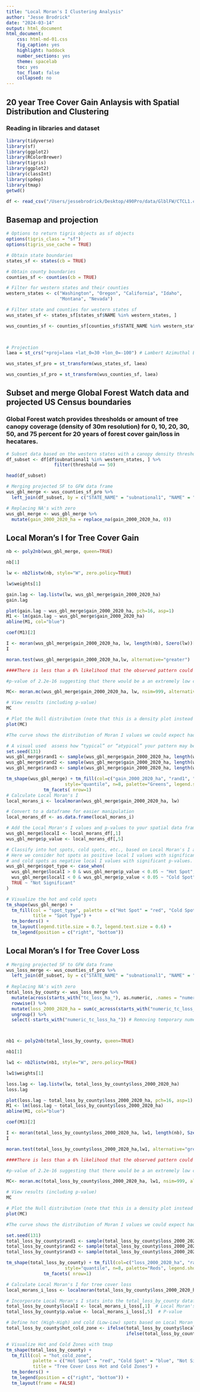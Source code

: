 ```yaml
---
title: "Local Moran's I Clustering Analysis"
author: "Jesse Brodrick"
date: "2024-03-14"
output: html_document
html_document:
    css: html-md-01.css
    fig_caption: yes
    highlight: haddock
    number_sections: yes
    theme: spacelab
    toc: yes
    toc_float: false
    collapsed: no
---
```


## 20 year Tree Cover Gain Anlaysis with Spatial Distribution and Clustering


### Reading in libraries and dataset
```r
library(tidyverse)
library(sf)
library(ggplot2)
library(RColorBrewer)
library(tigris)
library(ggplot2)
library(classInt)
library(spdep)
library(tmap)
getwd()

df <- read_csv("/Users/jessebrodrick/Desktop/490Pro/data/GlblFW/CTCL1.csv")

```

## Basemap and projection
```r
# Options to return tigris objects as sf objects
options(tigris_class = "sf")
options(tigris_use_cache = TRUE)

# Obtain state boundaries
states_sf <- states(cb = TRUE)

# Obtain county boundaries
counties_sf <- counties(cb = TRUE)

# Filter for western states and their counties
western_states <- c("Washington", "Oregon", "California", "Idaho", 
                    "Montana", "Nevada")

# Filter state and counties for western states sf
wus_states_sf <- states_sf[states_sf$NAME %in% western_states, ]

wus_counties_sf <- counties_sf[counties_sf$STATE_NAME %in% western_states, ]

 

# Projection
laea = st_crs("+proj=laea +lat_0=30 +lon_0=-100") # Lambert Azimuthal Equal Area

wus_states_sf_pro = st_transform(wus_states_sf, laea)

wus_counties_sf_pro = st_transform(wus_counties_sf, laea)
```


## Subset and merge Global Forest Watch data and projected US Census boundaries

### Global Forest watch provides thresholds or amount of tree canopy coverage (density of 30m resolution) for 0, 10, 20, 30, 50, and 75 percent for 20 years of forest cover gain/loss in hecatares. 

```r
# Subset data based on the western states with a canopy density threshold of 50
df_subset <- df[df$subnational1 %in% western_states, ] %>% 
                  filter(threshold == 50)

head(df_subset)

# Merging projected SF to GFW data frame
wus_gbl_merge <- wus_counties_sf_pro %>%
  left_join(df_subset, by = c("STATE_NAME" = "subnational1", "NAME" = "subnational2"))

# Replacing NA's with zero
wus_gbl_merge <- wus_gbl_merge %>%
  mutate(gain_2000_2020_ha = replace_na(gain_2000_2020_ha, 0))


```


## Local Moran's I for Tree Cover Gain

```r

nb <- poly2nb(wus_gbl_merge, queen=TRUE)

nb[1]

lw <- nb2listw(nb, style="W", zero.policy=TRUE)

lw$weights[1]

gain.lag <- lag.listw(lw, wus_gbl_merge$gain_2000_2020_ha)
gain.lag

plot(gain.lag ~ wus_gbl_merge$gain_2000_2020_ha, pch=16, asp=1)
M1 <- lm(gain.lag ~ wus_gbl_merge$gain_2000_2020_ha)
abline(M1, col="blue")

coef(M1)[2]

I <- moran(wus_gbl_merge$gain_2000_2020_ha, lw, length(nb), Szero(lw))[1]
I

moran.test(wus_gbl_merge$gain_2000_2020_ha,lw, alternative="greater")

####There is less than a 6% likelihood that the observed pattern could be the result of random chance

#p-value of 2.2e-16 suggesting that there would be a an extremely low chance of being wrong in rejecting the null hypothesis or that there is a 0.000.. chance that our observed pattern is consistent with a random process 

MC<- moran.mc(wus_gbl_merge$gain_2000_2020_ha, lw, nsim=999, alternative="greater")

# View results (including p-value)
MC

# Plot the Null distribution (note that this is a density plot instead of a histogram)
plot(MC)

#The curve shows the distribution of Moran I values we could expect had the incomes been randomly distributed across the counties. Note that our observed statistic, 0.54995, falls  to the right of the distribution suggesting that the income values are clustered (a positive Moran’s I value suggests clustering whereas a negative Moran’s I value suggests dispersion).

# A visual used  assess how “typical” or “atypical” your pattern may be relative to a randomly distributed pattern is to plot your observed pattern alongside a few simulated patterns generated under the null hypothesis
set.seed(131)
wus_gbl_merge$rand1 <- sample(wus_gbl_merge$gain_2000_2020_ha, length(wus_gbl_merge$gain_2000_2020_ha), replace = FALSE)
wus_gbl_merge$rand2 <- sample(wus_gbl_merge$gain_2000_2020_ha, length(wus_gbl_merge$gain_2000_2020_ha), replace = FALSE)
wus_gbl_merge$rand3 <- sample(wus_gbl_merge$gain_2000_2020_ha, length(wus_gbl_merge$gain_2000_2020_ha), replace = FALSE)

tm_shape(wus_gbl_merge) + tm_fill(col=c("gain_2000_2020_ha", "rand1", "rand2", "rand3"),
                      style="quantile", n=8, palette="Greens", legend.show = FALSE) +
              tm_facets( nrow=1)
# Calculate Local Moran's I
local_morans_i <- localmoran(wus_gbl_merge$gain_2000_2020_ha, lw)

# Convert to a dataframe for easier manipulation
local_morans_df <- as.data.frame(local_morans_i)

# Add the Local Moran's I values and p-values to your spatial data frame
wus_gbl_merge$localI <- local_morans_df[,1]
wus_gbl_merge$p_value <- local_morans_df[,5]

# Classify into hot spots, cold spots, etc., based on Local Moran's I and p-values
# Here we consider hot spots as positive local I values with significant p-values (e.g., p < 0.05)
# and cold spots as negative local I values with significant p-values.
wus_gbl_merge$spot_type <- case_when(
  wus_gbl_merge$localI > 0 & wus_gbl_merge$p_value < 0.05 ~ "Hot Spot",
  wus_gbl_merge$localI < 0 & wus_gbl_merge$p_value < 0.05 ~ "Cold Spot",
  TRUE ~ "Not Significant"
)

# Visualize the hot and cold spots
tm_shape(wus_gbl_merge) +
  tm_fill(col = "spot_type", palette = c("Hot Spot" = "red", "Cold Spot" = "blue", "Not Significant" = "grey"), 
          title = "Spot Type") +
  tm_borders() +
  tm_layout(legend.title.size = 0.7, legend.text.size = 0.6) +
  tm_legend(position = c("right", "bottom"))

```
## Local Moran's I for Tree Cover Loss
```r
# Merging projected SF to GFW data frame
wus_loss_merge <- wus_counties_sf_pro %>%
  left_join(df_subset, by = c("STATE_NAME" = "subnational1", "NAME" = "subnational2"))
  
# Replacing NA's with zero
total_loss_by_county <- wus_loss_merge %>%
  mutate(across(starts_with("tc_loss_ha_"), as.numeric, .names = "numeric_{.col}")) %>%
  rowwise() %>%
  mutate(loss_2000_2020_ha = sum(c_across(starts_with("numeric_tc_loss_ha_")), na.rm = TRUE)) %>%
  ungroup() %>%
  select(-starts_with("numeric_tc_loss_ha_")) # Removing temporary numeric columns



nb1 <- poly2nb(total_loss_by_county, queen=TRUE)

nb1[1]

lw1 <- nb2listw(nb1, style="W", zero.policy=TRUE)

lw1$weights[1]

loss.lag <- lag.listw(lw, total_loss_by_county$loss_2000_2020_ha)
loss.lag

plot(loss.lag ~ total_loss_by_county$loss_2000_2020_ha, pch=16, asp=1)
M1 <- lm(loss.lag ~ total_loss_by_county$loss_2000_2020_ha)
abline(M1, col="blue")

coef(M1)[2]

I <- moran(total_loss_by_county$loss_2000_2020_ha, lw1, length(nb), Szero(lw1))[1]
I

moran.test(total_loss_by_county$loss_2000_2020_ha,lw1, alternative="greater")

####There is less than a 6% likelihood that the observed pattern could be the result of random chance

#p-value of 2.2e-16 suggesting that there would be a an extremely low chance of being wrong in rejecting the null hypothesis or that there is a 0.000.. chance that our observed pattern is consistent with a random process 

MC<- moran.mc(total_loss_by_county$loss_2000_2020_ha, lw1, nsim=999, alternative="greater")

# View results (including p-value)
MC

# Plot the Null distribution (note that this is a density plot instead of a histogram)
plot(MC)

#The curve shows the distribution of Moran I values we could expect had the incomes been randomly distributed across the counties. Note that our observed statistic, 0.54995, falls  to the right of the distribution suggesting that the income values are clustered (a positive Moran’s I value suggests clustering whereas a negative Moran’s I value suggests dispersion).

set.seed(131)
total_loss_by_county$rand1 <- sample(total_loss_by_county$loss_2000_2020_ha, length(total_loss_by_county$loss_2000_2020_ha), replace = FALSE)
total_loss_by_county$rand2 <- sample(total_loss_by_county$loss_2000_2020_ha, length(total_loss_by_county$loss_2000_2020_ha), replace = FALSE)
total_loss_by_county$rand3 <- sample(total_loss_by_county$loss_2000_2020_ha, length(total_loss_by_county$loss_2000_2020_ha), replace = FALSE)

tm_shape(total_loss_by_county) + tm_fill(col=c("loss_2000_2020_ha", "rand1", "rand2", "rand3"),
                      style="quantile", n=8, palette="Reds", legend.show = FALSE) +
              tm_facets( nrow=1)

# Calculate Local Moran's I for tree cover loss
local_morans_i_loss <- localmoran(total_loss_by_county$loss_2000_2020_ha, lw1)

# Incorporate Local Moran's I stats into the total_loss_by_county dataframe
total_loss_by_county$localI <- local_morans_i_loss[,1]  # Local Moran's I value
total_loss_by_county$p.value <- local_morans_i_loss[,5]  # P-value

# Define hot (High-High) and cold (Low-Low) spots based on Local Moran's I and p-value
total_loss_by_county$hot_cold_zone <- ifelse(total_loss_by_county$localI > 0 & total_loss_by_county$p.value < 0.05, "Hot Spot",
                                             ifelse(total_loss_by_county$localI < 0 & total_loss_by_county$p.value < 0.05, "Cold Spot", "Not Significant"))

# Visualize Hot and Cold Zones with tmap
tm_shape(total_loss_by_county) +
  tm_fill(col = "hot_cold_zone",
          palette = c("Hot Spot" = "red", "Cold Spot" = "blue", "Not Significant" = "grey"),
          title = "Tree Cover Loss Hot and Cold Zones") +
  tm_borders() +
  tm_legend(position = c("right", "bottom")) +
  tm_layout(frame = FALSE)
```


